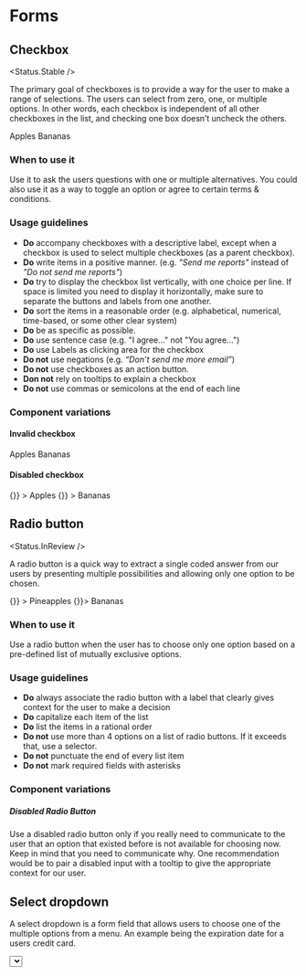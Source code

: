 
# Forms

## Checkbox

<Status.Stable />

The primary goal of checkboxes is to provide a way for the user to make a range of selections.
The users can select from zero, one, or multiple options. In other words, each checkbox is independent
of all other checkboxes in the list, and checking one box doesn’t uncheck the others.

<Playground>
  <Fragment>
    <Checkbox name="fruit" value="apples" id="apples" checked>
      Apples
    </Checkbox>
    <Checkbox name="fruit" value="bananas" id="bananas">
      Bananas
    </Checkbox>
  </Fragment>
</Playground>

<Props of={Checkbox} />

### When to use it

Use it to ask the users questions with one or multiple alternatives. You could also use it as a way to toggle
an option or agree to certain terms & conditions.

### Usage guidelines

- **Do** accompany checkboxes with a descriptive label, except when a checkbox is used to select
  multiple checkboxes (as a parent checkbox).
- **Do** write items in a positive manner. (e.g. _"Send me reports"_ instead of _"Do not send me reports"_)
- **Do** try to display the checkbox list vertically, with one choice per line. If space is
  limited you need to display it horizontally, make sure to separate the buttons and labels from one another.
- **Do** sort the items in a reasonable order (e.g. alphabetical, numerical, time-based, or some other clear system)
- **Do** be as specific as possible.
- **Do** use sentence case (e.g. "I agree..." not "You agree...")
- **Do** use Labels as clicking area for the checkbox
- **Do not** use negations (e.g. _“Don’t send me more email”_)
- **Do not** use checkboxes as an action button.
- **Don not** rely on tooltips to explain a checkbox
- **Do not** use commas or semicolons at the end of each line

### Component variations

#### Invalid checkbox

<Playground>
  <Fragment>
    <Checkbox name="fruit" value="apples" id="apples" invalid checked>
      Apples
    </Checkbox>
    <Checkbox name="fruit" value="bananas" id="bananas" invalid>
      Bananas
    </Checkbox>
  </Fragment>
</Playground>

#### Disabled checkbox

<Playground>
  <Fragment>
    <Checkbox
      name="fruit"
      value="apples"
      id="apples"
      disabled
      checked
      onChange={() => {}}
    >
      Apples
    </Checkbox>
    <Checkbox
      name="fruit"
      value="bananas"
      id="bananas"
      disabled
      onChange={() => {}}
    >
      Bananas
    </Checkbox>
  </Fragment>
</Playground>

## Radio button

<Status.InReview />

A radio button is a quick way to extract a single coded answer from our users by presenting multiple
possibilities and allowing only one option to be chosen.

<Playground>
  <Fragment>
    <RadioButton
      name="fruit"
      value="true"
      id="pineapples"
      checked
      onChange={() => {}}
    >
      Pineapples
    </RadioButton>
    <RadioButton name="fruit" value="bananas" id="bananas" onChange={() => {}}>
      Bananas
    </RadioButton>
  </Fragment>
</Playground>

<Props of={RadioButton} />

### When to use it

Use a radio button when the user has to choose only one option based on a pre-defined list of mutually
exclusive options.

### Usage guidelines

- **Do** always associate the radio button with a label that clearly gives context for the user to make a decision
- **Do** capitalize each item of the list
- **Do** list the items in a rational order
- **Do not** use more than 4 options on a list of radio buttons. If it exceeds that, use a selector.
- **Do not** punctuate the end of every list item
- **Do not** mark required fields with asterisks

### Component variations

##### Disabled Radio Button

Use a disabled radio button only if you really need to communicate to the user that an option that existed
before is not available for choosing now. Keep in mind that you need to communicate why. One recommendation
would be to pair a disabled input with a tooltip to give the appropriate context for our user.

## Select dropdown

A select dropdown is a form field that allows users to choose one of the multiple options from a menu.
An example being the expiration date for a users credit card.

<Playground>
  <Select
    onChange={() => {}}
    options={[
      {
        label: 'Option 1',
        value: 1
      },
      {
        label: 'Option 2',
        value: 2
      },
      {
        label: 'Option 3',
        value: 3
      }
    ]}
  />
</Playground>

<Props of={Select} />

### When to use it

Best used when there are 4 or more defined options to choose from (e.g. Months).If there are less than 4 options,
consider using the radio button component.

### Usage guidelines

- **Do** clearly label the select dropdown so that the user knows what options will be available
- **Do** always provide a default option, typically the placeholder. The default option is not
  selectable but should specify what options will be available.
- **Do** list the options in a logical order. (e.g. Alphabetical, numerical, or in some order that allows the
  user to find the option as easy as possible)
- **Do not** use it to save space or tidy up a form.
- **Do not** use it as a way to filter content
